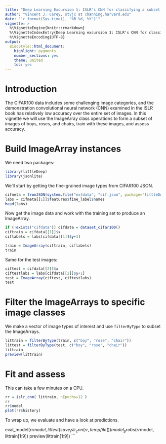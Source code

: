 ```yaml
---
title: "Deep Learning Excursion 1: ISLR's CNN for classifying a subset of CIFAR100 images"
author: "Vincent J. Carey, stvjc at channing.harvard.edu"
date: "`r format(Sys.time(), '%B %d, %Y')`"
vignette: >
  %\VignetteEngine{knitr::rmarkdown}
  %\VignetteIndexEntry{Deep Learning excursion 1: ISLR's CNN for classifying a subset of CIFAR100 images}
  %\VignetteEncoding{UTF-8}
output:
  BiocStyle::html_document:
    highlight: pygments
    number_sections: yes
    theme: united
    toc: yes
---
```


# Introduction

The CIFAR100 data includes some challenging image categories,
and the demonstration convolutional neural network (CNN) examined
in the ISLR book has relatively low accuracy over the entire
set of images.  In this vignette we will use the ImageArray
class operations to form a subset of images of boys, roses, and chairs,
train with these images, and assess accuracy.

# Build ImageArray instances

We need two packages:
```r
library(littleDeep)
library(jsonlite)
```

We'll start by getting the fine-grained image types
from CIFAR100 JSON.

```r
cifmeta = fromJSON(system.file("extdata", "cif.json", package="littleDeep"))
labs = cifmeta[[1]]$features$fine_label$names
head(labs)
```

Now get the image data and work with the training set
to produce an ImageArray.

```r
if (!exists("cifdata")) cifdata = dataset_cifar100()
ciftrain = cifdata[[1]]$x
ciflabels = labs[cifdata[[1]]$y+1]

train = ImageArray(ciftrain, ciflabels)
train
```

Same for the test images:
```r
ciftest = cifdata[[2]]$x
ciftestlabs = labs[cifdata[[2]]$y+1]
test = ImageArray(ciftest, ciftestlabs)
test
```

# Filter the ImageArrays to specific image classes

We make a vector of image types of interest and use `filterByType`
to subset the ImageArrays.
```r
littrain = filterByType(train, c("boy", "rose", "chair"))
littest = filterByType(test, c("boy", "rose", "chair"))
littrain
preview(littrain)
```

# Fit and assess

This can take a few minutes on a CPU.
```r
rr = islr_cnn( littrain, nEpochs=12 )
rr
rr$model
plot(rr$history)
```

To wrap up, we evaluate and have a look at predictions.

eval_model(rr$model, littest)
save_islr_cnn(rr, tempfile())
model_probs(rr$model, littrain[1:9])
preview(littrain[1:9])
```
